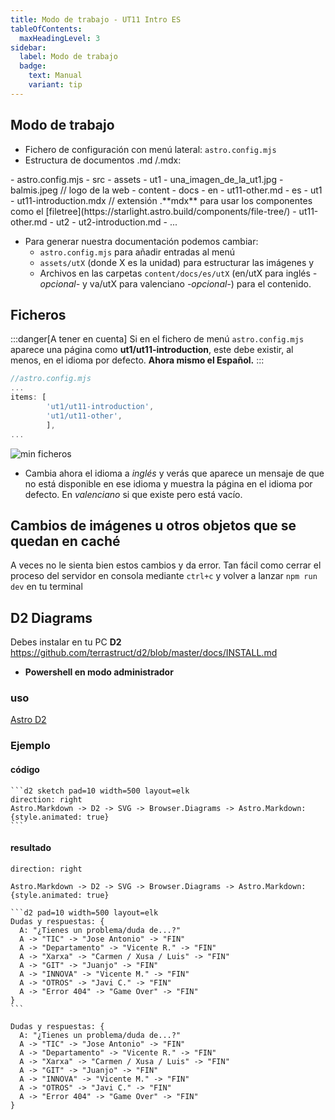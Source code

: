 ```yaml
---
title: Modo de trabajo - UT11 Intro ES
tableOfContents:
  maxHeadingLevel: 3
sidebar:
  label: Modo de trabajo
  badge:
    text: Manual
    variant: tip
---
```



## Modo de trabajo
- Fichero de configuración con menú lateral: `astro.config.mjs`
- Estructura de documentos .md /.mdx:

<FileTree>
- astro.config.mjs
- src
  - assets
    - ut1
      - una_imagen_de_la_ut1.jpg 
    - balmis.jpeg // logo de la web
  - content
    - docs
      - en
        - ut11-other.md
      - es
        - ut1
          - ut11-introduction.mdx // extensión .**mdx** para usar los componentes como el [filetree](https://starlight.astro.build/components/file-tree/)
          - ut11-other.md
        - ut2
          - ut2-introduction.md
          - ...
</FileTree>

- Para generar nuestra documentación podemos cambiar:
  - `astro.config.mjs` para añadir entradas al menú
  - `assets/utX` (donde X es la unidad) para estructurar las imágenes y 
  - Archivos en las carpetas `content/docs/es/utX` (en/utX para inglés _-opcional-_ y va/utX para valenciano _-opcional-_) para el contenido. 
  
## Ficheros

:::danger[A tener en cuenta]
Si en el fichero de menú `astro.config.mjs` aparece una página como **ut1/ut11-introduction**, este debe existir, al menos, en el idioma por defecto. **Ahora mismo el Español.**
:::

```js
//astro.config.mjs
...
items: [
        'ut1/ut11-introduction',
        'ut1/ut11-other',
        ],     
... 
```
![min ficheros](../../../../assets/ut1/min_files_225x196.png)

- Cambia ahora el idioma a _inglés_ y verás que aparece un mensaje de que no está disponible en ese idioma y muestra la página en el idioma por defecto. En _valenciano_ si que existe pero está vacío.

## Cambios de imágenes u otros objetos que se quedan en caché

A veces no le sienta bien estos cambios y da error. Tan fácil como cerrar el proceso del servidor en consola mediante `ctrl+c` y volver a lanzar `npm run dev` en tu terminal

## D2 Diagrams
Debes instalar en tu PC **D2**
https://github.com/terrastruct/d2/blob/master/docs/INSTALL.md

- **Powershell en modo administrador**


### uso
[Astro D2](https://astro-d2.vercel.app/examples/hello-world/)
### Ejemplo
#### código

````text
```d2 sketch pad=10 width=500 layout=elk
direction: right
Astro.Markdown -> D2 -> SVG -> Browser.Diagrams -> Astro.Markdown: {style.animated: true}
```
````
#### resultado
```d2 sketch pad=10 width=500 layout=elk
direction: right

Astro.Markdown -> D2 -> SVG -> Browser.Diagrams -> Astro.Markdown: {style.animated: true}
```

````text
```d2 pad=10 width=500 layout=elk
Dudas y respuestas: {
  A: "¿Tienes un problema/duda de...?"
  A -> "TIC" -> "Jose Antonio" -> "FIN"
  A -> "Departamento" -> "Vicente R." -> "FIN"
  A -> "Xarxa" -> "Carmen / Xusa / Luis" -> "FIN"
  A -> "GIT" -> "Juanjo" -> "FIN"
  A -> "INNOVA" -> "Vicente M." -> "FIN"
  A -> "OTROS" -> "Javi C." -> "FIN"
  A -> "Error 404" -> "Game Over" -> "FIN"
} 
```
````


```d2 pad=10 width=500 layout=elk
Dudas y respuestas: {
  A: "¿Tienes un problema/duda de...?"
  A -> "TIC" -> "Jose Antonio" -> "FIN"
  A -> "Departamento" -> "Vicente R." -> "FIN"
  A -> "Xarxa" -> "Carmen / Xusa / Luis" -> "FIN"
  A -> "GIT" -> "Juanjo" -> "FIN"
  A -> "INNOVA" -> "Vicente M." -> "FIN"
  A -> "OTROS" -> "Javi C." -> "FIN"
  A -> "Error 404" -> "Game Over" -> "FIN"
} 
```

